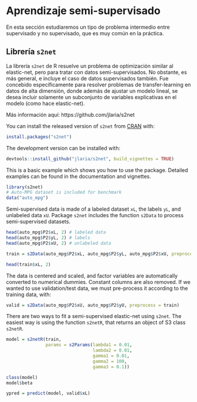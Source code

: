 # Aprendizaje semi-supervisado

En esta sección estudiaremos un tipo de problema intermedio entre supervisado y no supervisado, que es muy común en la práctica.  

## Librería `s2net`

La librería `s2net` de R resuelve un problema de optimización similar al elastic-net, pero para tratar con datos semi-supervisados. No obstante, es más general, e incluye el caso de datos supervisados también. Fue concebido específicamente para resolver problemas de transfer-learning en datos de alta dimensión, donde además de ajustar un modelo lineal, se desea incluir solamente un subconjunto de variables explicativas en el modelo (como hace elastic-net).

Más información aquí: https://github.com/jlaria/s2net

You can install the released version of `s2net` from [CRAN](https://CRAN.R-project.org) with:

``` r
install.packages("s2net")
```

The development version can be installed with:

``` r
devtools::install_github("jlaria/s2net", build_vignettes = TRUE)
```

This is a basic example which shows you how to use the package. Detailed examples can be found in the documentation and vignettes. 

```r
library(s2net)
# Auto-MPG dataset is included for benchmark
data("auto_mpg")
```

Semi-supervised data is made of a labeled dataset `xL`, the labels `yL`, and unlabeled data `xU`.  Package `s2net` includes the function `s2Data` to process semi-supervised datasets. 

```r
head(auto_mpg$P2$xL, 2) # labeled data
head(auto_mpg$P2$yL, 2) # labels
head(auto_mpg$P2$xU, 2) # unlabeled data

train = s2Data(auto_mpg$P2$xL, auto_mpg$P2$yL, auto_mpg$P2$xU, preprocess = TRUE)

head(train$xL, 2)
```

The data is centered and scaled, and factor variables are automatically converted to numerical dummies. Constant columns are also removed. If we wanted to use validation/test data, we must pre-process it according to the training data, with:

```r
valid = s2Data(auto_mpg$P2$xU, auto_mpg$P2$yU, preprocess = train)
```

There are two ways to fit a semi-supervised elastic-net using `s2net`. The easiest way is using the function `s2netR`, that returns an object of S3 class `s2netR`.

```r
model = s2netR(train, 
               params = s2Params(lambda1 = 0.01, 
                                 lambda2 = 0.01, 
                                 gamma1 = 0.01, 
                                 gamma2 = 100, 
                                 gamma3 = 0.1))

class(model)
model$beta

ypred = predict(model, valid$xL)
```
